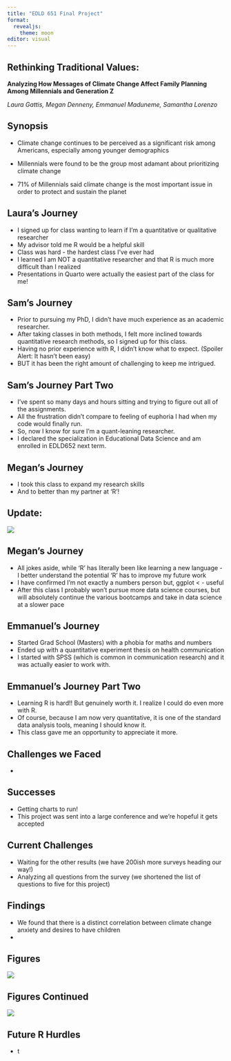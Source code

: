 ```yaml
---
title: "EDLD 651 Final Project"
format: 
  revealjs:
    theme: moon
editor: visual
---
```


## Rethinking Traditional Values:

**Analyzing How Messages of Climate Change Affect Family Planning Among Millennials and Generation Z**

*Laura Gattis, Megan Denneny, Emmanuel Maduneme, Samantha Lorenzo*

## Synopsis

-   Climate change continues to be perceived as a significant risk among Americans, especially among younger demographics

-   Millennials were found to be the group most adamant about prioritizing climate change

-   71% of Millennials said climate change is the most important issue in order to protect and sustain the planet

## Laura's Journey

-   I signed up for class wanting to learn if I'm a quantitative or qualitative researcher
-   My advisor told me R would be a helpful skill
-   Class was hard - the hardest class I've ever had
-   I learned I am NOT a quantitative researcher and that R is much more difficult than I realized
-   Presentations in Quarto were actually the easiest part of the class for me!

## Sam's Journey

-   Prior to pursuing my PhD, I didn't have much experience as an academic researcher.
-   After taking classes in both methods, I felt more inclined towards quantitative research methods, so I signed up for this class.
-   Having no prior experience with R, I didn't know what to expect. (Spoiler Alert: It hasn't been easy)
-   BUT it has been the right amount of challenging to keep me intrigued.

## Sam's Journey Part Two

-   I've spent so many days and hours sitting and trying to figure out all of the assignments.
-   All the frustration didn't compare to feeling of euphoria I had when my code would finally run.
-   So, now I know for sure I'm a quant-leaning researcher.
-   I declared the specialization in Educational Data Science and am enrolled in EDLD652 next term.

## Megan's Journey

-   I took this class to expand my research skills
-   And to better than my partner at 'R'!

## Update:

![](./theoffice.png)

## Megan's Journey

-   All jokes aside, while 'R' has literally been like learning a new language - I better understand the potential 'R' has to improve my future work
-   I have confirmed I'm not exactly a numbers person but, ggplot \< - useful
-   After this class I probably won't pursue more data science courses, but will absolutely continue the various bootcamps and take in data science at a slower pace

## Emmanuel's Journey

-   Started Grad School (Masters) with a phobia for maths and numbers
-   Ended up with a quantitative experiment thesis on health communication
-   I started with SPSS (which is common in communication research) and it was actually easier to work with.

## Emmanuel's Journey Part Two

-   Learning R is hard!! But genuinely worth it. I realize I could do even more with R.
-   Of course, because I am now very quantitative, it is one of the standard data analysis tools, meaning I should know it.
-   This class gave me an opportunity to appreciate it more.

## Challenges we Faced

-   

## Successes

-   Getting charts to run!
-   This project was sent into a large conference and we're hopeful it gets accepted

## Current Challenges

-   Waiting for the other results (we have 200ish more surveys heading our way!)
-   Analyzing all questions from the survey (we shortened the list of questions to five for this project)

## Findings

-   We found that there is a distinct correlation between climate change anxiety and desires to have children
-   

## Figures

![](./screenshot1.png)

## Figures Continued

![](./screenshot2.png)

## Future R Hurdles

-   t
